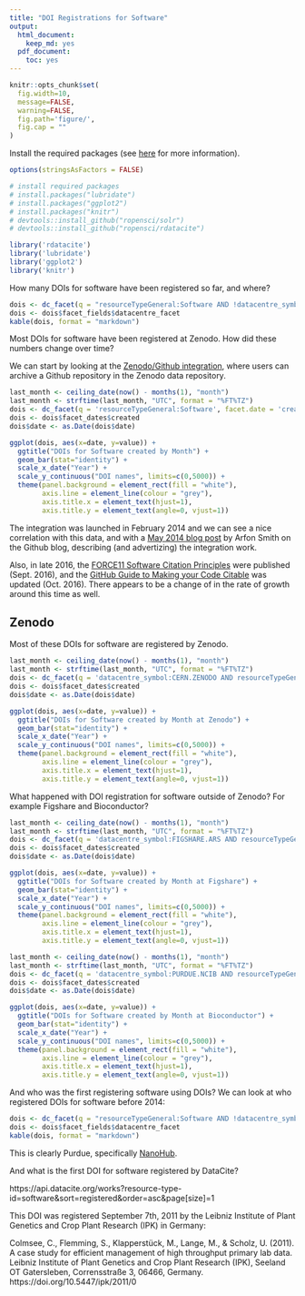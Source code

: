 ```yaml
---
title: "DOI Registrations for Software"
output:
  html_document:
    keep_md: yes
  pdf_document:
    toc: yes
---
```


```r
knitr::opts_chunk$set(
  fig.width=10,
  message=FALSE,
  warning=FALSE,
  fig.path='figure/',
  fig.cap = ""
)
```

Install the required packages (see [here](https://github.com/ropensci/rdatacite) for more information).

```r
options(stringsAsFactors = FALSE)

# install required packages
# install.packages("lubridate")
# install.packages("ggplot2")
# install.packages("knitr")
# devtools::install_github("ropensci/solr")
# devtools::install_github("ropensci/rdatacite")

library('rdatacite')
library('lubridate')
library('ggplot2')
library('knitr')
```

How many DOIs for software have been registered so far, and where?

```r
dois <- dc_facet(q = "resourceTypeGeneral:Software AND !datacentre_symbol:CERN.ZENODO AND created:[2011-01-01T00:00:00Z TO 2018-03-08T23:59:59Z]",facet.field = 'datacentre_facet', facet.sort = 'count', facet.limit = 10)
dois <- dois$facet_fields$datacentre_facet
kable(dois, format = "markdown")
```

Most DOIs for software have been registered at Zenodo. How did these numbers change over time?

We can start by looking at the [Zenodo/Github integration](https://guides.github.com/activities/citable-code/), where users can archive a Github repository in the Zenodo data repository. 

```r
last_month <- ceiling_date(now() - months(1), "month")
last_month <- strftime(last_month, "UTC", format = "%FT%TZ")
dois <- dc_facet(q = 'resourceTypeGeneral:Software', facet.date = 'created', facet.date.start = "2011-01-01T00:00:00Z", facet.date.end = last_month, facet.date.gap = "+1MONTH")
dois <- dois$facet_dates$created
dois$date <- as.Date(dois$date)
```

```r
ggplot(dois, aes(x=date, y=value)) +
  ggtitle("DOIs for Software created by Month") +
  geom_bar(stat="identity") + 
  scale_x_date("Year") +
  scale_y_continuous("DOI names", limits=c(0,5000)) +
  theme(panel.background = element_rect(fill = "white"),
        axis.line = element_line(colour = "grey"),
        axis.title.x = element_text(hjust=1),
        axis.title.y = element_text(angle=0, vjust=1)) 
```

The integration was launched in February 2014 and we can see a nice correlation with this data, and with a [May 2014 blog post](https://github.com/blog/1840-improving-github-for-science) by Arfon Smith on the Github blog, describing (and advertizing) the integration work.

Also, in late 2016, the [FORCE11 Software Citation Principles](https://doi.org/10.7717/peerj-cs.86) were published (Sept. 2016), and the [GitHub Guide to Making your Code Citable](https://guides.github.com/activities/citable-code/) was updated (Oct. 2016).  There appears to be a change of in the rate of growth around this time as well.


## Zenodo

Most of these DOIs for software are registered by Zenodo. 

```r
last_month <- ceiling_date(now() - months(1), "month")
last_month <- strftime(last_month, "UTC", format = "%FT%TZ")
dois <- dc_facet(q = 'datacentre_symbol:CERN.ZENODO AND resourceTypeGeneral:Software', facet.date = 'created', facet.date.start = "2011-01-01T00:00:00Z", facet.date.end = last_month, facet.date.gap = "+1MONTH")
dois <- dois$facet_dates$created
dois$date <- as.Date(dois$date)
```

```r
ggplot(dois, aes(x=date, y=value)) +
  ggtitle("DOIs for Software created by Month at Zenodo") +
  geom_bar(stat="identity") + 
  scale_x_date("Year") +
  scale_y_continuous("DOI names", limits=c(0,5000)) +
  theme(panel.background = element_rect(fill = "white"),
        axis.line = element_line(colour = "grey"),
        axis.title.x = element_text(hjust=1),
        axis.title.y = element_text(angle=0, vjust=1)) 
```

What happened with DOI registration for software outside of Zenodo? For example Figshare and Bioconductor?

```r
last_month <- ceiling_date(now() - months(1), "month")
last_month <- strftime(last_month, "UTC", format = "%FT%TZ")
dois <- dc_facet(q = 'datacentre_symbol:FIGSHARE.ARS AND resourceTypeGeneral:Software', facet.date = 'created', facet.date.start = "2011-01-01T00:00:00Z", facet.date.end = last_month, facet.date.gap = "+1MONTH")
dois <- dois$facet_dates$created
dois$date <- as.Date(dois$date)
```

```r
ggplot(dois, aes(x=date, y=value)) +
  ggtitle("DOIs for Software created by Month at Figshare") +
  geom_bar(stat="identity") + 
  scale_x_date("Year") +
  scale_y_continuous("DOI names", limits=c(0,5000)) +
  theme(panel.background = element_rect(fill = "white"),
        axis.line = element_line(colour = "grey"),
        axis.title.x = element_text(hjust=1),
        axis.title.y = element_text(angle=0, vjust=1)) 
```

```r
last_month <- ceiling_date(now() - months(1), "month")
last_month <- strftime(last_month, "UTC", format = "%FT%TZ")
dois <- dc_facet(q = 'datacentre_symbol:PURDUE.NCIB AND resourceTypeGeneral:Software', facet.date = 'created', facet.date.start = "2011-01-01T00:00:00Z", facet.date.end = last_month, facet.date.gap = "+1MONTH")
dois <- dois$facet_dates$created
dois$date <- as.Date(dois$date)
```

```r
ggplot(dois, aes(x=date, y=value)) +
  ggtitle("DOIs for Software created by Month at Bioconductor") +
  geom_bar(stat="identity") + 
  scale_x_date("Year") +
  scale_y_continuous("DOI names", limits=c(0,5000)) +
  theme(panel.background = element_rect(fill = "white"),
        axis.line = element_line(colour = "grey"),
        axis.title.x = element_text(hjust=1),
        axis.title.y = element_text(angle=0, vjust=1)) 
```

And who was the first registering software using DOIs? We can look at who registered DOIs for software before 2014:

```r
dois <- dc_facet(q = "resourceTypeGeneral:Software AND !datacentre_symbol:CERN.ZENODO AND created:[2011-01-01T00:00:00Z TO 2013-12-31T23:59:59Z]",facet.field = 'datacentre_facet', facet.sort = 'count', facet.limit = 10)
dois <- dois$facet_fields$datacentre_facet
kable(dois, format = "markdown")
```


This is clearly Purdue, specifically [NanoHub](https://nanohub.org/).

And what is the first DOI for software registered by DataCite? 

https://api.datacite.org/works?resource-type-id=software&sort=registered&order=asc&page[size]=1

This DOI was registered September 7th, 2011 by the Leibniz Institute of Plant Genetics and Crop Plant Research (IPK) in Germany: 

Colmsee, C., Flemming, S., Klapperstück, M., Lange, M., & Scholz, U. (2011). A case study for efficient management of high throughput primary lab data. Leibniz Institute of Plant Genetics and Crop Plant Research (IPK), Seeland OT Gatersleben, Corrensstraße 3, 06466, Germany. https://doi.org/10.5447/ipk/2011/0
